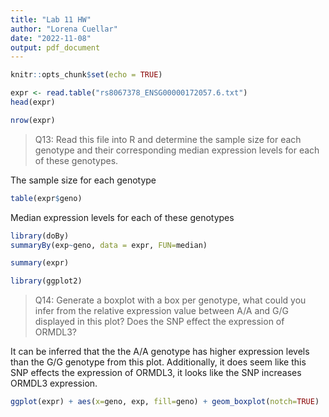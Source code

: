 ```yaml
---
title: "Lab 11 HW"
author: "Lorena Cuellar"
date: "2022-11-08"
output: pdf_document
---
```


```r
knitr::opts_chunk$set(echo = TRUE)
```


```r
expr <- read.table("rs8067378_ENSG00000172057.6.txt")
head(expr)
```

```r
nrow(expr)
```
>Q13: Read this file into R and determine the sample size for each genotype and their corresponding median expression levels for each of these genotypes.

The sample size for each genotype
```r
table(expr$geno)
```
Median expression levels for each of these genotypes
```r
library(doBy)
summaryBy(exp~geno, data = expr, FUN=median)
```

```r
summary(expr)
```

```r
library(ggplot2)
```

> Q14: Generate a boxplot with a box per genotype, what could you infer from the relative expression value between A/A and G/G displayed in this plot? Does the SNP effect the expression of ORMDL3?

It can be inferred that the the A/A genotype has higher expression levels than the G/G genotype from this plot. Additionally, it does seem like this SNP effects the expression of ORMDL3, it looks like the SNP increases ORMDL3 expression.

```r
ggplot(expr) + aes(x=geno, exp, fill=geno) + geom_boxplot(notch=TRUE)
```


